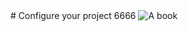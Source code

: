 
<Meta title="红妤的编辑神器" />

<div className="storybook-container">
  <div className="storybook-section-title">
    # Configure your project
    6666
    <img src={Tutorials} alt="A book" className="sb-explore-image"/>
  </div>
</div>

<style>
{`
  .story-container{
    background:pink;
    margin-bottom:48px;
  }
`}
</style>